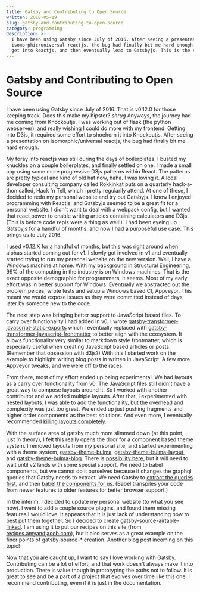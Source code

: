 ```yaml
---
title: Gatsby and Contributing to Open Source
written: 2018-05-19
slug: gatsby-and-contributing-to-open-source
category: programming
description: >-
  I have been using Gatsby since July of 2016. After seeing a presentation on
  isomorphic/universal reactjs, the bug had finally bit me hard enough. I had to
  get into Reactjs, and then eventually lead to Gatsbyjs. This is the story.
---
```


# Gatsby and Contributing to Open Source

I have been using Gatsby since July of 2016. That is v0.12.0 for those keeping track. Does this make my hipster? _shrug_ Anyways, the journey had me coming from Knockoutjs. I was working out of flask (the python webserver), and really wishing I could do more with my frontend. Getting into D3js, it required some effort to shoehorn it into Knockoutjs. After seeing a presentation on isomorphic/universal reactjs, the bug had finally bit me hard enough.

My foray into reactjs was still during the days of boilerplates. I busted my knuckles on a couple boilerplates, and finally settled on one. I made a small app using some more progressive D3js patterns within React. The patterns are pretty typical and kind of old hat now, haha. I was loving it. A local developer consulting company called Rokkinkat puts on a quarterly hack-a-thon called, Hack 'n Tell, which I pretty regularily attend. At one of these, I decided to redo my personal website and try out Gatsbyjs. I know I enjoyed programming with Reactjs, and Gatsbyjs seemed to be a great fit for a personal website. I didn't want to deal with a webpack config, but I wanted that react power to enable writing articles containing calculators and D3js. (This is before code repls were a thing as well!). I had been eyeing up Gatsbyjs for a handful of months, and now I had a purposeful use case. This brings us to July 2016.

I used v0.12.X for a handful of months, but this was right around when alphas started coming out for v1. I slowly got involved in v1 and eventually started trying to run my personal website on the new version. Well, I have a Windows machine at home. With my background in Structural Engineering, 99% of the computing in the industry is on Windows machines. That is the exact opposite demographic for programmers, it seems. Most of my early effort was in better support for Windows. Eventually we abstracted out the problem peices, wrote tests and setup a Windows based CI, Appveyor. This meant we would expose issues as they were committed instead of days later by someone new to the code.

The next step was bringing better support to JavaScript based files. To carry over functionality I had added in v0, I wrote [gatsby-transformer-javascript-static-exports](https://www.npmjs.com/package/gatsby-transformer-javascript-static-exports) which I eventually replaced with [gatsby-transformer-javascript-frontmatter](https://www.npmjs.com/package/gatsby-transformer-javascript-frontmatter) to better align with the ecosystem. It allows functionality very similar to markdown style frontmatter, which is especially useful when creating JavaScript based articles or posts. (Remember that obsession with d3js?) With this I started work on the example to highlight writing blog posts in written in JavaScript. A few more Appveyor tweaks, and we were off to the races.

From there, most of my effort ended up being experimental. We had layouts as a carry over functionality from v0. The JavaScript files still didn't have a great way to compose layouts around it. So I worked with another contributor and we added multiple layouts. After that, I experimented with nested layouts. I was able to add the functionality, but the overhead and complexity was just too great. We ended up just pushing fragments and higher order components as the best solutions. And even more, I eventually recommended [killing layouts completely](https://github.com/gatsbyjs/gatsby/issues/3830#issuecomment-362882660).

With the surface area of gatsby much more slimmed down (at this point, just in theory), I felt this really opens the door for a component based theme system. I removed layouts from my personal site, and started experimenting with a theme system, [gatsby-theme-bulma](https://www.npmjs.com/package/gatsby-theme-bulma), [gatsby-theme-bulma-layout](https://www.npmjs.com/package/gatsby-theme-bulma-layout), and [gatsby-theme-bulma-blog](https://www.npmjs.com/package/gatsby-theme-bulma-blog). There is [possibility here](https://github.com/gatsbyjs/gatsby/issues/2662#issuecomment-368198729), but it will need to wait until v2 lands with some special support. We need to babel components, but we cannot do it ourselves because it changes the graphql queries that Gatsby needs to extract. We need Gatsby to [extract the queries first](https://github.com/gatsbyjs/gatsby/issues/4322), and then [babel the components for us](https://github.com/gatsbyjs/gatsby/issues/3870#issuecomment-369395070). (Babel transpiles your code from newer features to older features for better browser support.)

In the interim, I decided to update my personal website (to what you see now). I went to add a couple source plugins, and found them missing features I would love. It appears that it is just lack of understanding how to best put them together. So I decided to create [gatsby-source-airtable-linked](https://www.npmjs.com/package/gatsby-source-airtable-linked/). I am using it to put our recipes on this site (from [recipes.amyandjacob.com](http://recipes.amyandjacob.com)), but it also serves as a great example on the finer points of gatsby-source-\* creation. Another blog post incoming on this topic!

Now that you are caught up, I want to say I love working with Gatsby. Contributing can be a lot of effort, and that work doesn't always make it into production. There is value though in prototyping the paths not to follow. It is great to see and be a part of a project that evolves over time like this one. I recommend contributing, even if it is just in the documentation.
